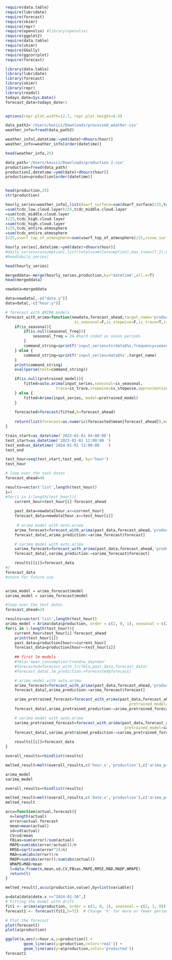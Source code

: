 ```r
require(data.table)
require(lubridate)
require(forecast)
require(skimr)
require(repr)
require(openxlsx) #library(openxlsx)
require(ggplot2)
require(data.table)
require(skimr)
require(GGally)
require(ggcorrplot)
require(forecast)

library(data.table)
library(lubridate)
library(forecast)
library(skimr)
library(repr)
library(readxl)
todays_date=Sys.Date()
forecast_date=todays_date+1


options(repr.plot.width=12.7, repr.plot.height=8.5)

data_path2='/Users/kesici/Downloads/processed_weather.csv'
weather_info=fread(data_path2)

weather_info[,datetime:=ymd(date)+dhours(hour)]
weather_info=weather_info[order(datetime)]

head(weather_info,25)

data_path='/Users/kesici/Downloads/production 2.csv'
production=fread(data_path)
production[,datetime:=ymd(date)+dhours(hour)]
production=production[order(datetime)]


head(production,25)
str(production)

```




```r
hourly_series=weather_info[,list(dswrf_surface=sum(dswrf_surface)/25,tcdc_low.cloud.layer
=sum(tcdc_low.cloud.layer)/25,tcdc_middle.cloud.layer
=sum(tcdc_middle.cloud.layer
)/25,tcdc_high.cloud.layer
=sum(tcdc_high.cloud.layer
)/25,tcdc_entire.atmosphere
=sum(tcdc_entire.atmosphere
)/25,uswrf_top_of_atmosphere=sum(uswrf_top_of_atmosphere)/25,csnow_surface=sum(csnow_surface)/25,dlwrf_surface=sum(dlwrf_surface)/25,uswrf_surface=sum(uswrf_surface)/25,tmp_surface=sum(tmp_surface)/25),list(date,hour)]

hourly_series[,datetime:=ymd(date)+dhours(hour)]
#daily_series=consumption[,list(total=sum(Consumption),max_t=max(T_1),weighted_t=sum(Consumption*T_#1)/sum(Consumption)),list(Date)]
#head(daily_series)

head(hourly_series)

```


```r
mergeddata<-merge(hourly_series,production,by="datetime",all.x=T)
head(mergeddata)

newdata=mergeddata

data=newdata[,-c("date.y")]
data=data[,-c("hour.y")]


```

```r
# forecast with ARIMA models
forecast_with_arima=function(newdata,forecast_ahead,target_name='production', pretrained_model=NULL,
                              is_seasonal=F,is_stepwise=F,is_trace=T,is_approx=F,seasonal_freq=NULL){
    if(is_seasonal){
        if(is.null(seasonal_freq)){
            seasonal_freq = 24 #hard coded as seven periods
        }
        command_string=sprintf('input_series=ts(data$%s,frequency=seasonal_freq)',target_name)
    } else {
        command_string=sprintf('input_series=data$%s',target_name)
    }
    print(command_string)
    eval(parse(text=command_string))

    if(is.null(pretrained_model)){
        fitted=auto.arima(input_series,seasonal=is_seasonal,
                      trace=is_trace,stepwise=is_stepwise,approximation=is_approx)
    } else {
        fitted=Arima(input_series, model=pretrained_model)
    }
    
    forecasted=forecast(fitted,h=forecast_ahead)
    
    return(list(forecast=as.numeric(forecasted$mean[forecast_ahead]),model=fitted))
}
```


```r
train_start=as_datetime('2022-01-01 04:00:00')
test_start=as_datetime('2023-01-01 12:00:00	')
test_end=as_datetime('2024-01-01 11:00:00	')
test_end

test_hour=seq(test_start,test_end, by='hour')
test_hour
```


```r
# loop over the test dates
forecast_ahead=48

results=vector('list',length(test_hour))
i=1
#for(i in 1:length(test_hour)){
    current_hour=test_hour[i]-forecast_ahead
    
    past_data=newdata[hour.x<=current_hour]
    forecast_data=newdata[hour.x==test_hour[i]]
    
     # arima model with auto.arima
    arima_forecast=forecast_with_arima(past_data,forecast_ahead,'production')
    forecast_data[,arima_prediction:=arima_forecast$forecast]

    # sarima model with auto.arima
    sarima_forecast=forecast_with_arima(past_data,forecast_ahead,'production',is_seasonal=TRUE,seasonal_freq=24)
    forecast_data[,sarima_prediction:=sarima_forecast$forecast]

    results[[i]]=forecast_data
#}
forecast_data
#store for future use


arima_model = arima_forecast$model
sarima_model = sarima_forecast$model
```

```r
#loop over the test dates
forecast_ahead=24

results=vector('list',length(test_hour))
arima_model = Arima(data$production, order = c(2, 0, 1), seasonal = c(2, 1, 0))
for(i in 1:length(test_hour)){
    current_hour=test_hour[i]-forecast_ahead
    print(test_hour[i])
    past_data=production[hour<=current_hour]
    forecast_data=production[hour==test_hour[i]]
    
    ## first lm models
    #fmla='mean_consumption~trend+w_day+mon'
    #forecasted=forecast_with_lr(fmla,past_data,forecast_data)
    #forecast_data[,lm_prediction:=forecasted$forecast]

    # arima model with auto.arima
    arima_forecast=forecast_with_arima(past_data,forecast_ahead,'production',is_trace=F)
    forecast_data[,arima_prediction:=arima_forecast$forecast]

    arima_pretrained_forecast=forecast_with_arima(past_data,forecast_ahead,'production',
                                                      pretrained_model=arima_model,is_trace=F)
    forecast_data[,arima_pretrained_prediction:=arima_pretrained_forecast$forecast]

    # sarima model with auto.arima
    sarima_pretrained_forecast=forecast_with_arima(past_data,forecast_ahead,'production',
                                                    pretrained_model=sarima_model,is_trace=F, is_seasonal=TRUE,seasonal_freq=24)
    forecast_data[,sarima_pretrained_prediction:=sarima_pretrained_forecast$forecast]
    
    results[[i]]=forecast_data
}

overall_results=rbindlist(results)

melted_result=melt(overall_results,c('hour.x','production'),c('arima_prediction','arima_pretrained_prediction','sarima_pretrained_prediction'))

```


```r
arima_model
sarima_model

overall_results=rbindlist(results)

melted_result=melt(overall_results,c('date.x','production'),c('arima_prediction','sarima_prediction'))
melted_result
```

```r
accu=function(actual,forecast){
  n=length(actual)
  error=actual-forecast
  mean=mean(actual)
  sd=sd(actual)
  CV=sd/mean
  FBias=sum(error)/sum(actual)
  MAPE=sum(abs(error/actual))/n
  RMSE=sqrt(sum(error^2)/n)
  MAD=sum(abs(error))/n
  MADP=sum(abs(error))/sum(abs(actual))
  WMAPE=MAD/mean
  l=data.frame(n,mean,sd,CV,FBias,MAPE,RMSE,MAD,MADP,WMAPE)
  return(l)
}

melted_result[,accu(production,value),by=list(variable)]
```


```r
a=data[data$date.x >="2024-01-30",]
# Fitting the model with drift
fit1 <- arima(a$production, order = c(2, 0, 1), seasonal = c(2, 1, 0))
forecast1 <- forecast(fit1,h=72)  # Change 'h' for more or fewer periods ahead

# Plot the forecast
plot(forecast1)
plot(a$production)

ggplot(a,aes(x=hour.x,y=production)) +
        geom_line(aes(y=production,color='real')) + 
        geom_line(aes(y=a$production,color='predicted'))
forecast1
```

